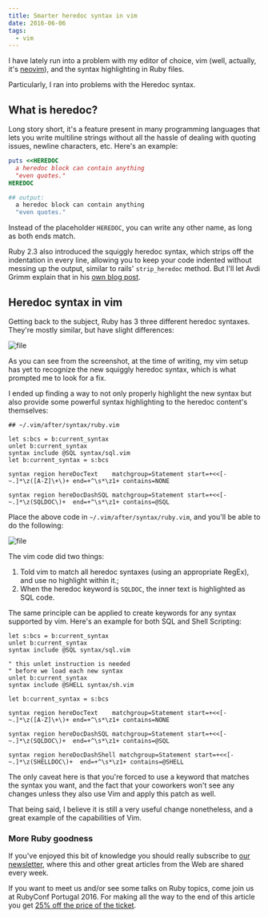 ```yaml
---
title: Smarter heredoc syntax in vim
date: 2016-06-06
tags:
  - vim
---
```


I have lately run into a problem with my editor of choice, vim (well, actually, it's [neovim](https://github.com/neovim/neovim)), and the syntax highlighting in Ruby files.

Particularly, I ran into problems with the Heredoc syntax.

## What is heredoc?

Long story short, it's a feature present in many programming languages that lets you write multiline strings without all the hassle of dealing with quoting issues, newline characters, etc. Here's an example:

```ruby
puts <<HEREDOC
  a heredoc block can contain anything
  "even quotes."
HEREDOC

## output:
  a heredoc block can contain anything
  "even quotes."
```

Instead of the placeholder `HEREDOC`, you can write any other name, as long as both ends match.

Ruby 2.3 also introduced the squiggly heredoc syntax, which strips off the indentation in every line, allowing you to keep your code indented without messing up the output, similar to rails' `strip_heredoc` method. But I'll let Avdi Grimm explain that in his [own blog post](http://devblog.avdi.org/2016/01/06/about-the-ruby-squiggly-heredoc-syntax/).

## Heredoc syntax in vim

Getting back to the subject, Ruby has 3 three different heredoc syntaxes. They're mostly similar, but have slight differences:

![file](https://subvisual.s3.amazonaws.com/blog/post_image/126/image-1464871761215.png)

As you can see from the screenshot, at the time of writing, my vim setup has yet to recognize the new squiggly heredoc syntax, which is what prompted me to look for a fix.

I ended up finding a way to not only properly highlight the new syntax but also provide some powerful syntax highlighting to the heredoc content's themselves:

```vim
## ~/.vim/after/syntax/ruby.vim

let s:bcs = b:current_syntax
unlet b:current_syntax
syntax include @SQL syntax/sql.vim
let b:current_syntax = s:bcs

syntax region hereDocText    matchgroup=Statement start=+<<[-~.]*\z([A-Z]\+\)+ end=+^\s*\z1+ contains=NONE

syntax region hereDocDashSQL matchgroup=Statement start=+<<[-~.]*\z(SQLDOC\)+  end=+^\s*\z1+ contains=@SQL
```

Place the above code in `~/.vim/after/syntax/ruby.vim`, and you'll be able to do the following:

![file](https://subvisual.s3.amazonaws.com/blog/post_image/127/image-1464871768376.png)

The vim code did two things:

1. Told vim to match all heredoc syntaxes (using an appropriate RegEx), and use no highlight within it.;
2. When the heredoc keyword is `SQLDOC`, the inner text is highlighted as SQL code.

The same principle can be applied to create keywords for any syntax supported by vim. Here's an example for both SQL and Shell Scripting:

```vim
let s:bcs = b:current_syntax
unlet b:current_syntax
syntax include @SQL syntax/sql.vim

" this unlet instruction is needed
" before we load each new syntax
unlet b:current_syntax
syntax include @SHELL syntax/sh.vim

let b:current_syntax = s:bcs

syntax region hereDocText    matchgroup=Statement start=+<<[-~.]*\z([A-Z]\+\)+ end=+^\s*\z1+ contains=NONE

syntax region hereDocDashSQL matchgroup=Statement start=+<<[-~.]*\z(SQLDOC\)+  end=+^\s*\z1+ contains=@SQL

syntax region hereDocDashShell matchgroup=Statement start=+<<[-~.]*\z(SHELLDOC\)+  end=+^\s*\z1+ contains=@SHELL
```

The only caveat here is that you're forced to use a keyword that matches the syntax you want, and the fact that your coworkers won't see any changes unless they also use Vim and apply this patch as well.

That being said, I believe it is still a very useful change nonetheless, and a great example of the capabilities of Vim.

### More Ruby goodness

If you've enjoyed this bit of knowledge you should really subscribe to [our newsletter](https://subvisual.co/newsletter/), where this and other great articles from the Web are shared every week.

If you want to meet us and/or see some talks on Ruby topics, come join us at RubyConf Portugal 2016. For making all the way to the end of this article you get [25% off the price of the ticket](https://ti.to/subvisual/rubyconfpt-2016/discount/good-reader-method).
